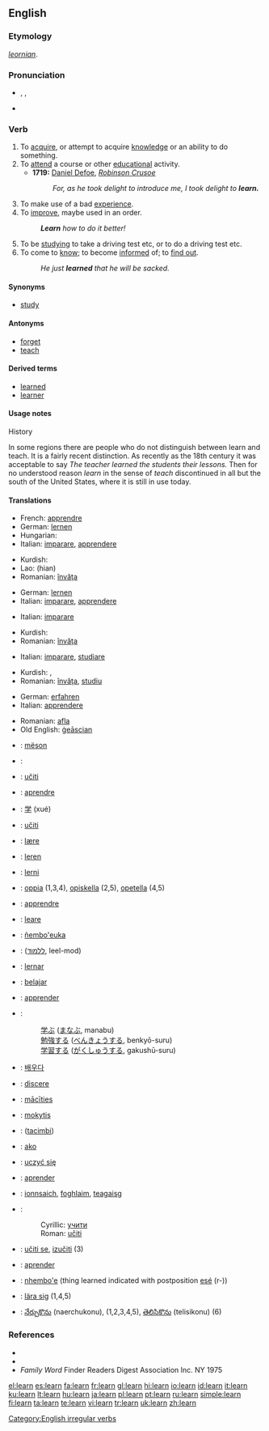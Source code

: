 ==English==

===Etymology===
{{OE.}} ''[[leornian]]''.

===Pronunciation===
* {{enPR|lû(r)n}}, {{IPA|/lɜː(r)n/}}, {{SAMPA|/l3:(r)n/}}
* {{audio|en-us-learn.ogg|Audio (US)}}
*: {{rhymes|ɜː(r)n}}

===Verb===
{{en-verb|learns|learning|'''[[learned]]''' ''or'' '''[[learnt]]'''}}

# To [[acquire]], or attempt to acquire [[knowledge]] or an ability to do something.
# To [[attend]] a course or other [[educational]] activity.
#* '''1719:''' [[w:Daniel Defoe|Daniel Defoe]], ''[[w:Robinson Crusoe|Robinson Crusoe]]''
#*: ''For, as he took delight to introduce me, I took delight to '''learn.'''''
# To make use of a bad [[experience]].
# To [[improve]], maybe used in an order.
#: '''''Learn''' how to do it better!''
# To be [[studying]] to take a driving test etc, or to do a driving test etc.
# To come to [[know]]; to become [[inform]]ed of; to [[find out]].
#: ''He just '''learned''' that he will be sacked.''

====Synonyms====
* [[study]]

====Antonyms====
* [[forget]]
* [[teach]]

====Derived terms====
* [[learned]]
* [[learner]]

====Usage notes====
;History
In some regions there are people who do not distinguish between learn and teach.  It is a fairly recent distinction.  As recently as the 18th century it was acceptable to say ''The teacher learned the students their lessons.''  Then for no understood reason ''learn'' in the sense of ''teach'' discontinued in all but the south of the United States, where it is still in use today.

====Translations====
{{trans-top|to acquire knowledge or ability}}
* French: [[apprendre]]
* German: [[lernen]]
* Hungarian: {{t|hu|tanul}}
* Italian: [[imparare]], [[apprendere]]
{{trans-mid}}
* Kurdish: {{KUchar|[[فێربوون]]}}
* Lao: {{Laoo|[[ຮຽມ]]}} (hian)
* Romanian: [[învăţa]]
{{trans-bottom}}

{{trans-top|to attend educational activity}}
* German: [[lernen]]
* Italian: [[imparare]], [[apprendere]]
{{trans-mid}}
{{trans-bottom}}

{{trans-top|to make use of a bad experience}}
* Italian: [[imparare]]
{{trans-mid}}
* Kurdish: {{KUchar|[[فێر بوون]]}}
* Romanian: [[învăţa]]
{{trans-bottom}}

{{trans-top|to improve}}
{{trans-mid}}
{{trans-bottom}}

{{trans-top|to be studying}}
* Italian: [[imparare]], [[studiare]]
{{trans-mid}}
* Kurdish: {{KUchar|[[خوێندن]]}}, {{KUchar|[[سه‌عی کردن]]}}
* Romanian: [[învăţa]], [[studiu]]
{{trans-bottom}}

{{trans-top|to come to know; to become informed of; to find out}}
* German: [[erfahren]]
* Italian: [[apprendere]]
{{trans-mid}}
* Romanian: [[afla]]
* Old English: [[geascian|ġeāscian]]
{{trans-bottom}}

{{checktrans-top}}
* {{ttbc|Albanian}}: [[mëson]]
* {{ttbc|Arabic}}: {{ARchar|[[يتعلم]]}}
* {{ttbc|Bosnian}}: [[učiti]]
* {{ttbc|Catalan}}: [[aprendre]]
* {{ttbc|Chinese}}: [[学]] (xué)
* {{ttbc|Croatian}}: [[učiti]]
* {{ttbc|Danish}}: [[lære]]
* {{ttbc|Dutch}}: [[leren]]
* {{ttbc|Esperanto}}: [[lerni]]
* {{ttbc|Finnish}}: [[oppia]] (1,3,4), [[opiskella]] (2,5), [[opetella]] (4,5)
* {{ttbc|French}}: [[apprendre]]
* {{ttbc|Frisian}}: [[leare]]
* {{ttbc|Guaraní}}: [[ñembo'euka]]
* {{ttbc|Hebrew}}: ([[ללמוד]], leel-mod)
* {{ttbc|Ido}}: [[lernar]]
* {{ttbc|Indonesian}}: [[ajar|belajar]]
* {{ttbc|Interlingua}}: [[apprender]]
* {{ttbc|Japanese}}:
*: [[学ぶ]] ([[まなぶ]], manabu)
*: [[勉強]]する ([[べんきょう]]する, benkyō-suru)
*: [[学習]]する ([[がくしゅう]]する, gakushū-suru)
{{checktrans-mid}}
* {{ttbc|Korean}}: [[배우다]]
* {{ttbc|Latin}}: [[discere]]
* {{ttbc|Latvian}}: [[mācīties]]
* {{ttbc|Lithuanian}}: [[mokytis]]
* {{ttbc|Manchu}}: ([[tacimbi]])
* {{ttbc|Maori}}: [[ako]]
* {{ttbc|Polish}}: [[uczyć|uczyć się]]
* {{ttbc|Portuguese}}: [[aprender]]
* {{ttbc|Scottish Gaelic}}: [[ionnsaich]], [[foghlaim]], [[teagaisg]]
* {{ttbc|Serbian}}:
*: Cyrillic: [[учити#Serbian|учити]]
*: Roman: [[učiti#Serbian|učiti]]
* {{ttbc|Slovene}}: [[učiti se]], [[izučiti]] (3)
* {{ttbc|Spanish}}: [[aprender]]
* {{ttbc|Tupinambá}}: [[nhembo'e]] (thing learned indicated with postposition [[esé]] (r-))
* {{ttbc|Swedish}}: [[lära sig]] (1,4,5)
* {{ttbc|Telugu}}: [[నేర్చుకొను]] (naerchukonu), (1,2,3,4,5), [[తెలిసికొను]] (telisikonu) (6)
{{checktrans-bottom}}

===References===
* {{R:Century 1911}}
* {{R:Webster 1913}}
* ''Family Word'' Finder Readers Digest Association Inc. NY 1975

[[Category:English irregular verbs]]

[[el:learn]]
[[es:learn]]
[[fa:learn]]
[[fr:learn]]
[[gl:learn]]
[[hi:learn]]
[[io:learn]]
[[id:learn]]
[[it:learn]]
[[ku:learn]]
[[lt:learn]]
[[hu:learn]]
[[ja:learn]]
[[pl:learn]]
[[pt:learn]]
[[ru:learn]]
[[simple:learn]]
[[fi:learn]]
[[ta:learn]]
[[te:learn]]
[[vi:learn]]
[[tr:learn]]
[[uk:learn]]
[[zh:learn]]
